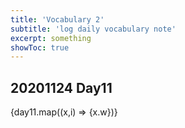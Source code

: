 ```yaml
---
title: 'Vocabulary 2'
subtitle: 'log daily vocabulary note'
excerpt: something
showToc: true
---
```



## 20201124 Day11
<Box mt="20px"></Box>

<Box>
    {day11.map((x,i) => <Tag m="2px" key={i}><TagLeftIcon  as={MdCheckCircle} color={x.color||'red.500'} /><TagLabel>{x.w}</TagLabel></Tag >)}
</Box>

<MyEditor />


